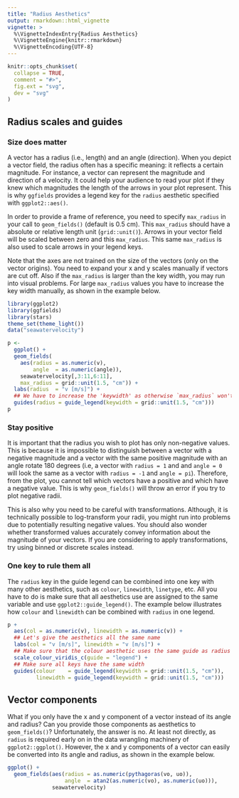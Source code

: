 ---
title: "Radius Aesthetics"
output: rmarkdown::html_vignette
vignette: >
  %\VignetteIndexEntry{Radius Aesthetics}
  %\VignetteEngine{knitr::rmarkdown}
  %\VignetteEncoding{UTF-8}
---

```{r, include = FALSE}
knitr::opts_chunk$set(
  collapse = TRUE,
  comment = "#>",
  fig.ext = "svg",
  dev = "svg"
)
```

## Radius scales and guides

### Size does matter

A vector has a radius (i.e., length) and an angle (direction). When you depict
a vector field, the radius often has a specific meaning: it reflects a certain
magnitude. For instance, a vector can represent the magnitude and direction of
a velocity. It could help your audience to read your plot if they knew which
magnitudes the length of the arrows in your plot represent. This is why
`ggfields` provides a legend key for the `radius` aesthetic specified with
`ggplot2::aes()`.

In order to provide a frame of reference, you need to specify `max_radius` in
your call to `geom_fields()` (default is 0.5 cm). This `max_radius` should have
a absolute or relative length unit (`grid::unit()`). Arrows in your vector field
will be scaled between zero and this `max_radius`. This same `max_radius` is also
used to scale arrows in your legend keys.

Note that the axes are not trained on the size of the vectors (only on the
vector origins). You need to expand your x and y scales manually if vectors
are cut off. Also if the `max_radius` is larger than the key width, you may
run into visual problems. For large `max_radius` values you have to increase
the key width manually, as shown in the example below.

```{r init, message = FALSE, fig.width = 7, fig.height = 5, out.width = "50%"}
library(ggplot2)
library(ggfields)
library(stars)
theme_set(theme_light())
data("seawatervelocity")

p <-
  ggplot() +
  geom_fields(
    aes(radius = as.numeric(v),
        angle  = as.numeric(angle)),
    seawatervelocity[,3:11,6:11],
    max_radius = grid::unit(1.5, "cm")) +
  labs(radius  = "v [m/s]") +
  ## We have to increase the 'keywidth' as otherwise `max_radius` won't fit:
  guides(radius = guide_legend(keywidth = grid::unit(1.5, "cm")))
p
```

### Stay positive

It is important that the radius you wish to plot has only non-negative values.
This is because it is impossible to distinguish between a vector with a negative
magnitude and a vector with the same positive magnitude with an angle rotate 180
degrees (i.e, a vector with `radius = 1` and and `angle = 0` will look the same as a
vector with `radius = -1` and `angle = pi`). Therefore, from the plot, you cannot
tell which vectors have a positive and which have a negative value. This is why
`geom_fields()` will throw an error if you try to plot negative radii.

This is also why you need to be careful with transformations. Although, it is
technically possible to log-transform your radii, you might run into problems
due to potentially resulting negative values. You should also wonder whether
transformed values accurately convey information about the magnitude of your
vectors. If you are considering to apply transformations, try using binned or
discrete scales instead.

### One key to rule them all

The `radius` key in the guide legend can be combined into one key with many
other aesthetics, such as `colour`, `linewidth`, `linetype`, etc. All you
have to do is make sure that all aesthetics use are assigned to the same
variable and use `ggplot2::guide_legend()`. The example below illustrates how
`colour` and `linewidth` can be combined with `radius` in one legend.

```{r onekey, message = FALSE, fig.width = 7, fig.height = 5, out.width = "50%"}
p +
  aes(col = as.numeric(v), linewidth = as.numeric(v)) +
  ## Let's give the aesthetics all the same name
  labs(col = "v [m/s]", linewidth = "v [m/s]") +
  ## Make sure that the colour aesthetic uses the same guide as radius ("legend")
  scale_colour_viridis_c(guide = "legend") +
  ## Make sure all keys have the same width
  guides(colour    = guide_legend(keywidth = grid::unit(1.5, "cm")),
         linewidth = guide_legend(keywidth = grid::unit(1.5, "cm")))

```

## Vector components

What if you only have the x and y component of a vector instead of its angle
and radius? Can you provide those components as aesthetics to `geom_fields()`?
Unfortunately, the answer is no. At least not directly, as `radius` is required
early on in the data wrangling machinery of `ggplot2::ggplot()`. However,
the x and y components of a vector can easily be converted into its angle and
radius, as shown in the example below.

```{r components, message = FALSE, fig.show = 'hide'}
ggplot() +
  geom_fields(aes(radius = as.numeric(pythagoras(vo, uo)),
                  angle  = atan2(as.numeric(vo), as.numeric(uo))),
              seawatervelocity)
```
